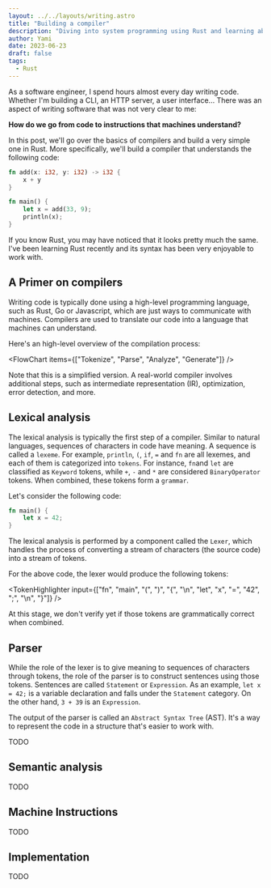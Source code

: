 ```yaml
---
layout: ../../layouts/writing.astro
title: "Building a compiler"
description: "Diving into system programming using Rust and learning about compilers by building one from scratch."
author: Yami
date: 2023-06-23
draft: false
tags:
  - Rust
---
```



As a software engineer, I spend hours almost every day writing code. Whether I'm building a CLI, an HTTP server, a user interface... There was an aspect of writing software that was not very clear to me:

**How do we go from code to instructions that machines understand?**

In this post, we'll go over the basics of compilers and build a very simple one in Rust. More specifically, we'll build a compiler that understands the following code:

```rust
fn add(x: i32, y: i32) -> i32 {
    x + y
}

fn main() {
    let x = add(33, 9);
    println(x);
}
```

If you know Rust, you may have noticed that it looks pretty much the same. I've been learning Rust recently and its syntax has been very enjoyable to work with.

## A Primer on compilers

Writing code is typically done using a high-level programming language, such as Rust, Go or Javascript, which are just ways to communicate with machines. Compilers are used to translate our code into a language that machines can understand.

Here's an high-level overview of the compilation process:

<FlowChart items={["Tokenize", "Parse", "Analyze", "Generate"]} />

Note that this is a simplified version. A real-world compiler involves additional steps, such as intermediate representation (IR), optimization, error detection, and more.

## Lexical analysis

The lexical analysis is typically the first step of a compiler. Similar to natural languages, sequences of characters in code have meaning. A sequence is called a `lexeme`. For example, `println`, `(`, `if`, `=` and `fn` are all lexemes, and each of them is categorized into `tokens`. For instance, `fn`and `let` are classified as `Keyword` tokens, while `+`, `-` and `*` are considered `BinaryOperator` tokens. When combined, these tokens form a `grammar`.

Let's consider the following code:

```rust
fn main() {
    let x = 42;
}
```

The lexical analysis is performed by a component called the `Lexer`, which handles the process of converting a stream of characters (the source code) into a stream of tokens.

For the above code, the lexer would produce the following tokens:

<TokenHighlighter
  input={["fn", "main", "(", ")", "{", "\n", "let", "x", "=", "42", ";", "\n", "}"]}
/>

At this stage, we don't verify yet if those tokens are grammatically correct when combined.

## Parser

While the role of the lexer is to give meaning to sequences of characters through tokens, the role of the parser is to construct sentences using those tokens. Sentences are called `Statement` or `Expression`. As an example, `let x = 42;` is a variable declaration and falls under the `Statement` category. On the other hand, `3 + 39` is an `Expression`.

The output of the parser is called an `Abstract Syntax Tree` (AST). It's a way to represent the code in a structure that's easier to work with.

TODO

## Semantic analysis

TODO

## Machine Instructions

TODO

## Implementation

TODO
